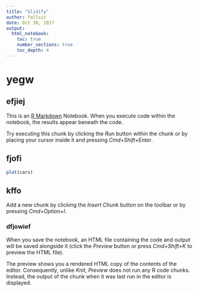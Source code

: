```yaml
---
title: "Slidify"
author: fallsit
date: Oct 30, 2017
output: 
  html_notebook:
    toc: true
    number_sections: true
    toc_depth: 4
---
```

# yegw

## efjiej
This is an [R Markdown](http://rmarkdown.rstudio.com) Notebook. When you execute code within the notebook, the results appear beneath the code. 

Try executing this chunk by clicking the *Run* button within the chunk or by placing your cursor inside it and pressing *Cmd+Shift+Enter*. 

## fjofi

```r
plot(cars)
```

## kffo

Add a new chunk by clicking the *Insert Chunk* button on the toolbar or by pressing *Cmd+Option+I*.

### dfjowief

When you save the notebook, an HTML file containing the code and output will be saved alongside it (click the *Preview* button or press *Cmd+Shift+K* to preview the HTML file). 

The preview shows you a rendered HTML copy of the contents of the editor. Consequently, unlike *Knit*, *Preview* does not run any R code chunks. Instead, the output of the chunk when it was last run in the editor is displayed.

